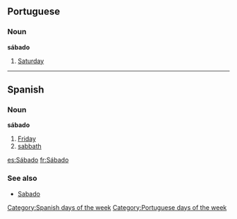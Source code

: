 ==Portuguese==
===Noun===
'''sábado'''

#[[Saturday]]

----
==Spanish==
===Noun===
'''sábado'''

#[[Friday]]
#[[sabbath]]

[[Category:Spanish days of the week]]
[[Category:Portuguese days of the week]]

[[es:Sábado]]
[[fr:Sábado]]

===See also===
*[[Sabado]]
